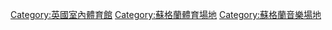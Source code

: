 [[Category:英國室內體育館|Category:英國室內體育館]]
[[Category:蘇格蘭體育場地|Category:蘇格蘭體育場地]]
[[Category:蘇格蘭音樂場地|Category:蘇格蘭音樂場地]]